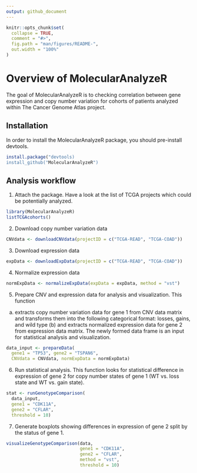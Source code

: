 ```yaml
---
output: github_document
---
```


```r
knitr::opts_chunk$set(
  collapse = TRUE,
  comment = "#>",
  fig.path = "man/figures/README-",
  out.width = "100%"
)
```

# Overview of MolecularAnalyzeR

The goal of MolecularAnalyzeR is to checking correlation between gene expression 
and copy number variation for cohorts of patients analyzed within The Cancer 
Genome Atlas project.

## Installation

In order to install the MolecularAnalyzeR package, 
you should pre-install devtools.

``` r
install.package("devtools)
install_github("MolecularAnalyzeR")
```

## Analysis workflow

1. Attach the package. Have a look at the list of TCGA projects which could be potentially analyzed.

```r
library(MolecularAnalyzeR)
listTCGAcohorts()
```

2. Download copy number variation data

```r
CNVdata <- downloadCNVdata(projectID = c("TCGA-READ", "TCGA-COAD"))
```

3. Download expression data

```r
expData <- downloadExpData(projectID = c("TCGA-READ", "TCGA-COAD"))
```

4. Normalize expression data

```r
normExpData <- normalizeExpData(expData = expData, method = "vst")
```

5. Prepare CNV and expression data for analysis and visualization. This function
(a) extracts copy number variation data for gene 1 from CNV data matrix and transforms them into the following categorical format: losses, gains, 
and wild type (b) and extracts normalized expression data for gene 2 from 
expression data matrix. The newly formed data frame is an input for statistical
analysis and visualization.

``` r
data_input <- prepareData(
  gene1 = "TP53", gene2 = "TSPAN6", 
  CNVdata = CNVdata, normExpData = normExpData)
```

6. Run statistical analysis. This function looks for statistical difference in 
expression of gene 2 for copy number states of gene 1 (WT vs. loss state and
WT vs. gain state).

``` r
stat <- runGenotypeComparison(
  data_input,
  gene1 = "CDK11A",
  gene2 = "CFLAR",
  threshold = 10)
```

7. Generate boxplots showing differences in expression of gene 2 split by
the status of gene 1.

``` r
visualizeGenotypeComparison(data,
                            gene1 = "CDK11A",
                            gene2 = "CFLAR",
                            method = "vst",
                            threshold = 10)
```
